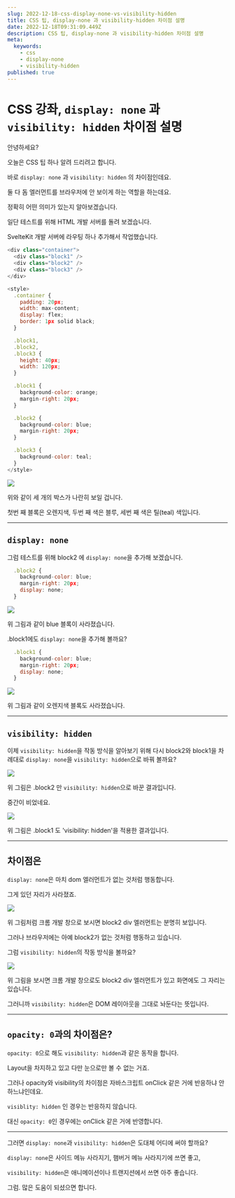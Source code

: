 ```yaml
---
slug: 2022-12-18-css-display-none-vs-visibility-hidden
title: CSS 팁, display-none 과 visibility-hidden 차이점 설명
date: 2022-12-18T09:31:09.449Z
description: CSS 팁, display-none 과 visibility-hidden 차이점 설명
meta:
  keywords:
    - css
    - display-none
    - visibility-hidden
published: true
---
```


# CSS 강좌, `display: none` 과 `visibility: hidden` 차이점 설명

안녕하세요?

오늘은 CSS 팁 하나 알려 드리려고 합니다.

바로 `display: none` 과 `visibility: hidden` 의 차이점인데요.

둘 다 돔 엘러먼트를 브라우저에 안 보이게 하는 역할을 하는데요.

정확히 어떤 의미가 있는지 알아보겠습니다.

일단 테스트를 위해 HTML 개발 서버를 돌려 보겠습니다.

SvelteKit 개발 서버에 라우팅 하나 추가해서 작업했습니다.

```js
<div class="container">
  <div class="block1" />
  <div class="block2" />
  <div class="block3" />
</div>

<style>
  .container {
    padding: 20px;
    width: max-content;
    display: flex;
    border: 1px solid black;
  }

  .block1,
  .block2,
  .block3 {
    height: 40px;
    width: 120px;
  }

  .block1 {
    background-color: orange;
    margin-right: 20px;
  }

  .block2 {
    background-color: blue;
    margin-right: 20px;
  }

  .block3 {
    background-color: teal;
  }
</style>
```

![](https://blogger.googleusercontent.com/img/a/AVvXsEjdxvWQtVdJKieea5vtsRlfczfQf0ECS4g65D_s3kPjlh94YnNp9iCqcBNRoLKtm02U7wW1f4lqzUFlx8UrTLvVCV5L3p-j5lXAlaLux4gUUnK7_Zt4GxM5IQtRuXy4IemNZqdggBEl-8oS-Lx6aAuFejcdAjUnQodOLkPsz0wdxGVrxIpYeauVM66b)

위와 같이 세 개의 박스가 나란히 보일 겁니다.

첫번 째 블록은 오렌지색, 두번 째 색은 블루, 세번 째 색은 틸(teal) 색입니다.

---
## `display: none`

그럼 테스트를 위해 block2 에 `display: none`을 추가해 보겠습니다.

```js
  .block2 {
    background-color: blue;
    margin-right: 20px;
    display: none;
  }
```

![](https://blogger.googleusercontent.com/img/a/AVvXsEjV3dfeOjylmVKlQU3QYMqkSPiSQjY3u9Ix-iqlVnjjnYA7OgczhIWmyHdMhs_DxNrNmBxJN8BaydZjXk0Y83N4Dw7LE861yHkbZAR9Q1Z2mvRgH9-zjY9ZvXrd5j52iuh37oLACj4HbeLJsIr8JWZjH-DQ4dEY7u6qd80BvbFeVdWIZgCnLQ2_Ka6u)

위 그림과 같이 blue 블록이 사라졌습니다.

.block1에도 `display: none`을 추가해 볼까요?

```js
  .block1 {
    background-color: blue;
    margin-right: 20px;
    display: none;
  }
```

![](https://blogger.googleusercontent.com/img/a/AVvXsEgXUdAhvWOX11G5TKJromBzLztLKVx7mySDaZOinWHhloYpwyOMYZoKviImDlm06HTtepOsPl8nbFcmgb3rVjeXLEG2jjLDPn2sK9t6xCmzZIpGGLVEN6jNHtS74vta2HKXLNGVOIMkTY66sC4OHfXZvBQKl2VOMuiwk1ZKSAMaJfdxbKOj7M1f2jiu)

위 그림과 같이 오렌지색 블록도 사라졌습니다.

---
## `visibility: hidden` 

이제 `visibility: hidden`을 작동 방식을 알아보기 위해 다시 block2와 block1을 차례대로 `display: none`을 `visibility: hidden`으로 바꿔 볼까요?

![](https://blogger.googleusercontent.com/img/a/AVvXsEiSxMn-U_Iz9P6UD2ndzMnwIVj8047zgEnlTnnPwPVxDEm_yf9Y204EaGokVwTWgVaDInHgt_pTBMwj-jX_iK7CqZuH-B3DF8xSm9Ws6W99TG06gUKzIjkyaQ3XJ_chAnZtXrP4rsja20SKFlPhR-evIk8ETJReYYuNcY38KcuazbGuP_iXs8zHEAk6)

위 그림은 .block2 만 `visibility: hidden`으로 바꾼 결과입니다.

중간이 비었네요.

![](https://blogger.googleusercontent.com/img/a/AVvXsEicNBNOXSmWz5wsM2_ECDSy7ztR3DIuFMCgEgX044Ckaxv3lrj1Vg-QZGJB6bqZqtWOxQHyzHDv_6oCtuWRsV1-HpQN0yeOrdmYvJpUtT3kScRfn5dbNEriwWR-hcyKnUUJB04wrstMFxDQR6CI2PCM6bDpeKZFN7VL8N2rj7aoqnXnzTh07g7it6me)

위 그림은 .block1 도 'visibility: hidden'을 적용한 결과입니다.

---
## 차이점은

`display: none`은 마치 dom 엘러먼트가 없는 것처럼 행동합니다.

그게 있던 자리가 사라졌죠.

![](https://blogger.googleusercontent.com/img/a/AVvXsEhN9J2QvGBXx7Bpo88tXe31PQY2CXO-9epfZvQrIGBEQqZdmfSUGTWtV5WJekiYmI9Qb_JHw3LW-6LtE26keGPHFq_vOErOHVZle480UUIRuBqAm8Algr8fRPVQh83-50Evoe0gluvxM43UxPx3FLuCH16UBqdJNA7KBoNtwOHisfw-D8fXqqNdHQTf)

위 그림처럼 크롬 개발 창으로 보시면 block2 div 엘러먼트는 분명히 보입니다.

그러나 브라우저에는 아예 block2가 없는 것처럼 행동하고 있습니다.

그럼 `visibility: hidden`의 작동 방식을 볼까요?

![](https://blogger.googleusercontent.com/img/a/AVvXsEgPCawS22tNCGIJEPYZRCAh9aqATeHET7kCHg9fdC0C_IS2QWZXzc5Z1Z10yrhdkCU1kDsC6_gX4_5UZYFZQ1W3gXctL1OSIoEFO8n1VLaOT053Pzl-QwPzdHp3I5oz4QytTNjdfOXeKSrDLYUKDvgakekTGcerI99OHh86GfYFG5Bs6WmfS-1iWiOk)

위 그림을 보시면 크롬 개발 창으로도 block2 div 엘러먼트가 있고 화면에도 그 자리는 있습니다.

그러니까 `visibility: hidden`은 DOM 레이아웃을 그대로 놔둔다는 뜻입니다.

---
## `opacity: 0`과의 차이점은?

`opacity: 0`으로 해도 `visibility: hidden`과 같은 동작을 합니다.

Layout을 차지하고 있고 다만 눈으로만 볼 수 없는 거죠.

그러나 opacity와 visibility의 차이점은 자바스크립트 onClick 같은 거에 반응하냐 안 하느냐인데요.

`visiblity: hidden` 인 경우는 반응하지 않습니다.

대신 `opacity: 0`인 경우에는 onClick 같은 거에 반영합니다.

---
그러면 `display: none`과 `visibility: hidden`은 도대체 어디에 써야 할까요?

`display: none`은 사이드 메뉴 사라지기, 햄버거 메뉴 사라지기에 쓰면 좋고,

`visibility: hidden`은 애니메이션이나 트랜지션에서 쓰면 아주 좋습니다.

그럼. 많은 도움이 되셨으면 합니다.

